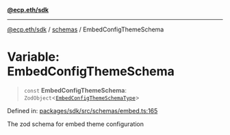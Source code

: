 [**@ecp.eth/sdk**](/sdk-reference/index.mdx)

***

[@ecp.eth/sdk](/sdk-reference/index.mdx) / [schemas](/sdk-reference/schemas/index.mdx) / EmbedConfigThemeSchema

# Variable: EmbedConfigThemeSchema

> `const` **EmbedConfigThemeSchema**: `ZodObject`\<[`EmbedConfigThemeSchemaType`](/sdk-reference/schemas/type-aliases/EmbedConfigThemeSchemaType.mdx)\>

Defined in: [packages/sdk/src/schemas/embed.ts:165](https://github.com/ecp-eth/comments-monorepo/blob/main/packages/sdk/src/schemas/embed.ts#L165)

The zod schema for embed theme configuration
